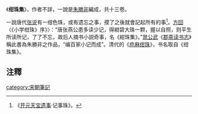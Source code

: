 《'''绀珠集'''》，作者不詳，一說是[[朱勝非|朱勝非]]編成，共十三卷。

一說唐代[[张说|张说]]有一绀色珠，或有遗忘之事，摸了之後就會記起所有的事<ref>《[[开元天宝遗事|开元天宝遗事]]·记事珠》。</ref>。[[方回|方回]]〈《小学绀珠》序》〉：“唐张燕公患多读少记，得紺碧大珠一颗，握以自照，则平生所读所记，了了不忘，故后人摘书小説奇事，名《紺珠集》。”[[晁公武|晁公武]]《[[郡斋读书志|郡斋读书志]]》稱此書為朱勝非之作品，“编百家小记而成”。清代的《[[痘麻绀珠|痘麻绀珠]]》，书名取自《绀珠集》。

== 注釋 ==
{{reflist}}
[[category:宋朝筆記|category:宋朝筆記]]